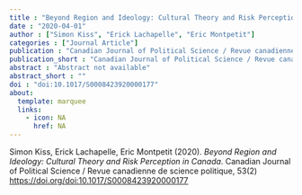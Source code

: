 ```yaml
---
title : "Beyond Region and Ideology: Cultural Theory and Risk Perception in Canada"
date : "2020-04-01"
author : ["Simon Kiss", "Erick Lachapelle", "Eric Montpetit"]
categories : ["Journal Article"]
publication : "Canadian Journal of Political Science / Revue canadienne de science politique, 53(2) [https://doi.org/doi:10.1017/S0008423920000177](https://doi.org/doi:10.1017/S0008423920000177)"
publication_short : "Canadian Journal of Political Science / Revue canadienne de science politique, 53(2) [https://doi.org/doi:10.1017/S0008423920000177](https://doi.org/doi:10.1017/S0008423920000177)"
abstract : "Abstract not available"
abstract_short : ""
doi : "doi:10.1017/S0008423920000177"
about:
  template: marquee
  links:
    - icon: NA
      href: NA
---
```



::: {.callout-note title="How to cite this work"}

Simon Kiss, Erick Lachapelle, Eric Montpetit (2020). *Beyond Region and Ideology: Cultural Theory and Risk Perception in Canada*. Canadian Journal of Political Science / Revue canadienne de science politique, 53(2) [https://doi.org/doi:10.1017/S0008423920000177](https://doi.org/doi:10.1017/S0008423920000177)

:::

